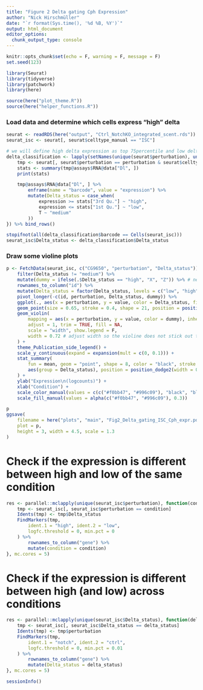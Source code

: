 ```yaml
---
title: "Figure 2 Delta gating Cph Expression"
author: "Nick Hirschmüller"
date: "`r format(Sys.time(), '%d %B, %Y')`"
output: html_document
editor_options: 
  chunk_output_type: console
---
```


```r
knitr::opts_chunk$set(echo = F, warning = F, message = F)
set.seed(123)
```


```r
library(Seurat)
library(tidyverse)
library(patchwork)
library(here)

source(here("plot_theme.R"))
source(here("helper_functions.R"))
```


### Load data and determine which cells express "high" delta
```r
seurat <- readRDS(here("output", "Ctrl_NotchKO_integrated_scent.rds"))
seurat_isc <- seurat[, seurat$celltype_manual == "ISC"]

# we will define high delta expression as top 75percentile and low delta expression as lower 25 percentile
delta_classification <- lapply(setNames(unique(seurat$perturbation), unique(seurat$perturbation)), function(perturbation) {
    tmp <- seurat[, seurat$perturbation == perturbation & seurat$celltype_manual == "ISC"]
    stats <- summary(tmp@assays$RNA@data["Dl", ])
    print(stats)

    tmp@assays$RNA@data["Dl", ] %>%
        enframe(name = "barcode", value = "expression") %>%
        mutate(Delta_status = case_when(
            expression >= stats["3rd Qu."] ~ "high",
            expression <= stats["1st Qu."] ~ "low",
            T ~ "medium"
        ))
}) %>% bind_rows()

stopifnot(all(delta_classification$barcode == Cells(seurat_isc)))
seurat_isc$Delta_status <- delta_classification$Delta_status
```


### Draw some violine plots
```r
p <- FetchData(seurat_isc, c("CG9650", "perturbation", "Delta_status")) %>%
    filter(Delta_status != "medium") %>%
    mutate(dummy = ifelse(.$Delta_status == "high", "X", "Z")) %>% # necessary to color the violines black...
    rownames_to_column("id") %>%
    mutate(Delta_status = factor(Delta_status, levels = c("low", "high"))) %>%
    pivot_longer(-c(id, perturbation, Delta_status, dummy)) %>%
    ggplot(., aes(x = perturbation, y = value, color = Delta_status, fill = Delta_status)) +
    geom_point(size = 0.65, stroke = 0.4, shape = 21, position = position_jitterdodge(jitter.width = 0.3)) +
    geom_violin(
        mapping = aes(x = perturbation, y = value, color = dummy), inherit.aes = F,
        adjust = 1, trim = TRUE, fill = NA,
        scale = "width", show.legend = F,
        width = 0.72 # adjust width so the violine does not stick out too much
    ) +
    theme_Publication_side_legend() +
    scale_y_continuous(expand = expansion(mult = c(0, 0.1))) +
    stat_summary(
        fun = mean, geom = "point", shape = 8, color = "black", stroke = 0.85, show.legend = F,
        aes(group = Delta_status), position = position_dodge2(width = 0.72)
    ) +
    ylab("Expression\n(logcounts)") +
    xlab("Condition") +
    scale_color_manual(values = c(c("#f0bb47", "#996c09"), "black", "black"), breaks = c("low", "high")) +
    scale_fill_manual(values = alpha(c("#f0bb47", "#996c09"), 0.3))

p
ggsave(
    filename = here("plots", "main", "Fig2_Delta_gating_ISC_Cph_expr.pdf"),
    plot = p,
    height = 3, width = 4.5, scale = 1.3
)
```


# Check if the expression is different between high and low of the same condition
```r
res <- parallel::mclapply(unique(seurat_isc$perturbation), function(condition) {
    tmp <- seurat_isc[, seurat_isc$perturbation == condition]
    Idents(tmp) <- tmp$Delta_status
    FindMarkers(tmp,
        ident.1 = "high", ident.2 = "low",
        logfc.threshold = 0, min.pct = 0
    ) %>%
        rownames_to_column("gene") %>%
        mutate(condition = condition)
}, mc.cores = 5)
```



# Check if the expression is different between high (and low) across conditions

```r
res <- parallel::mclapply(unique(seurat_isc$Delta_status), function(delta_status) {
    tmp <- seurat_isc[, seurat_isc$Delta_status == delta_status]
    Idents(tmp) <- tmp$perturbation
    FindMarkers(tmp,
        ident.1 = "notch", ident.2 = "ctrl",
        logfc.threshold = 0, min.pct = 0.01
    ) %>%
        rownames_to_column("gene") %>%
        mutate(Delta_status = delta_status)
}, mc.cores = 5)

```


```r
sessionInfo()
```

